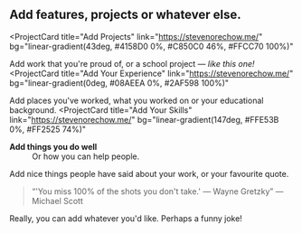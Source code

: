 ## Add features, projects or **whatever else**.

<ProjectCard
  title="Add Projects"
  link="https://stevenorechow.me/"
  bg="linear-gradient(43deg, #4158D0 0%, #C850C0 46%, #FFCC70 100%)"
>
 Add work that you're proud of, or a school project — <i>like this one!</i>
</ProjectCard>
<ProjectCard
  title="Add Your Experience"
  link="https://stevenorechow.me/"
  bg="linear-gradient(0deg, #08AEEA 0%, #2AF598 100%)"
>
  Add places you've worked, what you worked on or your educational background.
</ProjectCard>
<ProjectCard
  title="Add Your Skills"
  link="https://stevenorechow.me/"
  bg="linear-gradient(147deg, #FFE53B 0%, #FF2525 74%)"
>
 <dl>
  <dt><b>Add things you do well</b></dt> 
  <dd>Or how you can help people.</dd>
  </dl>
</ProjectCard>
<ProjectCard
  title="Add Quotes or Testimonials"
  link="https://stevenorechow.me/"
  bg="linear-gradient(19deg, #21D4FD 0%, #B721FF 100%)"
>
  Add nice things people have said about your work, or your favourite quote. 
 
 <blockquote>
  “'You miss 100% of the shots you don't take.' — Wayne Gretzky”</i> —Michael Scott
 </blockquote>
</ProjectCard>
<ProjectCard
  title="Whatever Else"
  link="https://stevenorechow.me/"
  bg="linear-gradient(to right, #662D8C 0%, #ED1E79 100%)"
>
  Really, you can add whatever you'd like. Perhaps a funny joke!
</ProjectCard>
